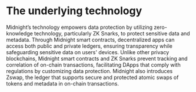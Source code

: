 ---
---

# The underlying technology

Midnight’s technology empowers data protection by utilizing zero-knowledge technology, particularly ZK Snarks, to protect sensitive data and metadata. Through Midnight smart contracts, decentralized apps can access both public and private ledgers, ensuring transparency while safeguarding sensitive data on users' devices. Unlike other privacy blockchains, Midnight smart contracts and ZK Snarks prevent tracking and correlation of on-chain transactions, facilitating DApps that comply with regulations by customizing data protection. Midnight also introduces Zswap, the ledger that supports secure and protected atomic swaps of tokens and metadata in on-chain transactions.
